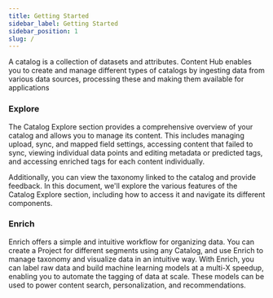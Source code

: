 ```yaml
---
title: Getting Started
sidebar_label: Getting Started
sidebar_position: 1
slug: /
---
```




<head>
  <title></title>
  <meta
    name="description"
    content=""
  />
</head>
A catalog is a collection of datasets and attributes. Content Hub enables you to create and manage different types of catalogs by ingesting data from various data sources, processing these and making them available for applications

### Explore

The Catalog Explore section provides a comprehensive overview of your catalog and allows you to manage its content. This includes managing upload, sync, and mapped field settings, accessing content that failed to sync, viewing individual data points and editing metadata or predicted tags, and accessing enriched tags for each content individually.

Additionally, you can view the taxonomy linked to the catalog and provide feedback. In this document, we'll explore the various features of the Catalog Explore section, including how to access it and navigate its different components.


### Enrich

Enrich offers a simple and intuitive workflow for organizing data. You can create a Project for different segments using any Catalog, and use Enrich to manage taxonomy and visualize data in an intuitive way. With Enrich, you can label raw data and build machine learning models at a multi-X speedup, enabling you to automate the tagging of data at scale. These models can be used to power content search, personalization, and recommendations.
